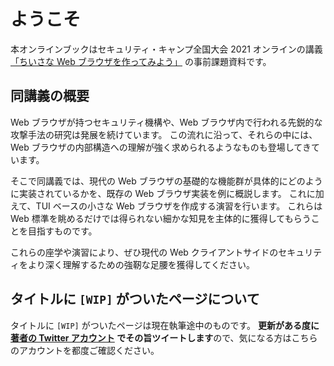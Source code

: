 # ようこそ

本オンラインブックはセキュリティ・キャンプ全国大会 2021 オンラインの講義[「ちいさな Web ブラウザを作ってみよう」](https://www.ipa.go.jp/jinzai/camp/2021/zenkoku2021_program_list.html#list_b1) の事前課題資料です。

## 同講義の概要

Web ブラウザが持つセキュリティ機構や、Web ブラウザ内で行われる先鋭的な攻撃手法の研究は発展を続けています。
この流れに沿って、それらの中には、Web ブラウザの内部構造への理解が強く求められるようなものも登場してきています。

そこで同講義では、現代の Web ブラウザの基礎的な機能群が具体的にどのように実装されているかを、既存の Web ブラウザ実装を例に概説します。
これに加えて、TUI ベースの小さな Web ブラウザを作成する演習を行います。
これらは Web 標準を眺めるだけでは得られない細かな知見を主体的に獲得してもらうことを目指すものです。

これらの座学や演習により、ぜひ現代の Web クライアントサイドのセキュリティをより深く理解するための強靭な足腰を獲得してください。

## タイトルに `[WIP]` がついたページについて

タイトルに `[WIP]` がついたページは現在執筆途中のものです。
**更新がある度に [著者の Twitter アカウント](https://twitter.com/lmt_swallow) でその旨ツイートします**ので、気になる方はこちらのアカウントを都度ご確認ください。
